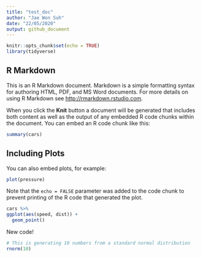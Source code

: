 ```yaml
---
title: "test_doc"
author: "Jae Won Suh"
date: "22/05/2020"
output: github_document
---
```


```r
knitr::opts_chunk$set(echo = TRUE)
library(tidyverse)
```

## R Markdown

This is an R Markdown document. Markdown is a simple formatting syntax for authoring HTML, PDF, and MS Word documents. For more details on using R Markdown see <http://rmarkdown.rstudio.com>.

When you click the **Knit** button a document will be generated that includes both content as well as the output of any embedded R code chunks within the document. You can embed an R code chunk like this:

```r
summary(cars)
```

## Including Plots

You can also embed plots, for example:

```r
plot(pressure)
```

Note that the `echo = FALSE` parameter was added to the code chunk to prevent printing of the R code that generated the plot.

```r
cars %>%
ggplot(aes(speed, dist)) +
  geom_point()
```

New code!
```r
# This is generating 10 numbers from a standard normal distribution
rnorm(10)
```

